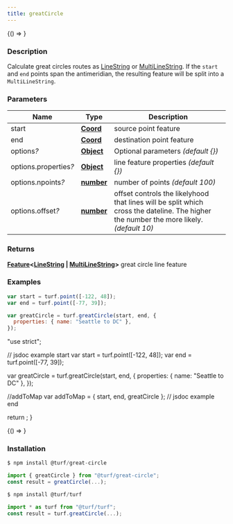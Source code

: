 ```yaml
---
title: greatCircle
---
```



<!-- Expose turf as global var for experimenting in the browser console -->

<BrowserOnly>{() => <WindowTurfGlobal turf={turf} />}</BrowserOnly>

### Description

Calculate great circles routes as [LineString](https://tools.ietf.org/html/rfc7946#section-3.1.4) or [MultiLineString](https://tools.ietf.org/html/rfc7946#section-3.1.5).
If the `start` and `end` points span the antimeridian, the resulting feature will
be split into a `MultiLineString`.

### Parameters

| Name                       | Type                                                                                            | Description                                                                                                                             |
| -------------------------- | ----------------------------------------------------------------------------------------------- | --------------------------------------------------------------------------------------------------------------------------------------- |
| start                      | **[Coord](https://tools.ietf.org/html/rfc7946#section-3.1.1)**                                  | source point feature                                                                                                                    |
| end                        | **[Coord](https://tools.ietf.org/html/rfc7946#section-3.1.1)**                                  | destination point feature                                                                                                               |
| options<i>?</i>            | **[Object](https://developer.mozilla.org/docs/Web/JavaScript/Reference/Global_Objects/Object)** | Optional parameters _(default \{\})_                                                                                                    |
| options.properties<i>?</i> | **[Object](https://developer.mozilla.org/docs/Web/JavaScript/Reference/Global_Objects/Object)** | line feature properties _(default \{\})_                                                                                                |
| options.npoints<i>?</i>    | **[number](https://developer.mozilla.org/docs/Web/JavaScript/Reference/Global_Objects/Number)** | number of points _(default 100)_                                                                                                        |
| options.offset<i>?</i>     | **[number](https://developer.mozilla.org/docs/Web/JavaScript/Reference/Global_Objects/Number)** | offset controls the likelyhood that lines will be split which cross the dateline. The higher the number the more likely. _(default 10)_ |

### Returns

**[Feature](https://tools.ietf.org/html/rfc7946#section-3.2)\<[LineString](https://tools.ietf.org/html/rfc7946#section-3.1.4) \| [MultiLineString](https://tools.ietf.org/html/rfc7946#section-3.1.5)\>** great circle line feature

### Examples

```javascript
var start = turf.point([-122, 48]);
var end = turf.point([-77, 39]);

var greatCircle = turf.greatCircle(start, end, {
  properties: { name: "Seattle to DC" },
});
```

  "use strict";

  // jsdoc example start
  var start = turf.point([-122, 48]);
  var end = turf.point([-77, 39]);

  var greatCircle = turf.greatCircle(start, end, {
    properties: { name: "Seattle to DC" },
  });

  //addToMap
  var addToMap = { start, end, greatCircle };
  // jsdoc example end

  return <ExampleMap addToMap={addToMap} />;
}

<BrowserOnly>{() => <Map0 />}</BrowserOnly>

### Installation

```javascript
$ npm install @turf/great-circle

import { greatCircle } from "@turf/great-circle";
const result = greatCircle(...);
```

```javascript
$ npm install @turf/turf

import * as turf from "@turf/turf";
const result = turf.greatCircle(...);
```
